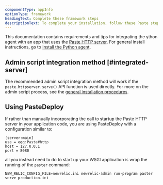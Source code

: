 ```yaml
---
componentType: appInfo
optionType: framework
headingText: Complete these framework steps
descriptionText: To complete your installation, follow these Paste steps. If you need a different framework, select it at the top of this page.
---
```


This documentation contains requirements and tips for integrating the ython agent with an app that uses the [Paste HTTP server](http://pythonpaste.org/modules/httpserver.html). For general install instructions, go to [Install the Python agent](/docs/agents/python-agent/installation-configuration/python-agent-installation).

## Admin script integration method [#integrated-server]

The recommended admin script integration method will work if the `paste.httpserver.serve()` API function is used directly. For more on the admin script process, see the [general installation procedures](/docs/agents/python-agent/installation-configuration/python-agent-installation#integration).

## Using PasteDeploy

If rather than manually incorporating the call to startup the Paste HTTP server in your application code, you are using PasteDeploy with a configuration similar to:

```
[server:main]
use = egg:Paste#http
host = 127.0.0.1
port = 8080
```

all you instead need to do to start up your WSGI application is wrap the running of the `paster` command:

```
NEW_RELIC_CONFIG_FILE=newrelic.ini newrelic-admin run-program paster serve production.ini